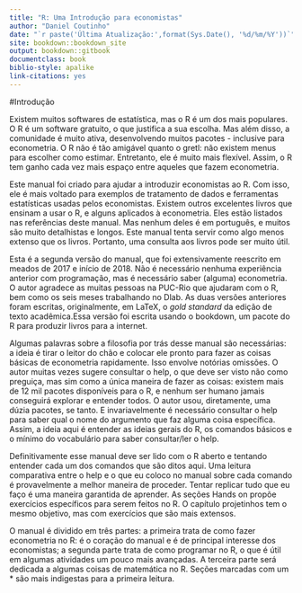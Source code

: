 ```yaml
--- 
title: "R: Uma Introdução para economistas"
author: "Daniel Coutinho"
date: "`r paste('Última Atualização:',format(Sys.Date(), '%d/%m/%Y'))`"
site: bookdown::bookdown_site
output: bookdown::gitbook
documentclass: book
biblio-style: apalike
link-citations: yes
---
```


#Introdução

Existem muitos softwares de estatística, mas o R é um dos mais populares. O R é um software gratuito, o que justifica a sua escolha. Mas além disso, a comunidade é muito ativa, desenvolvendo muitos pacotes - inclusive para econometria. O R não é tão amigável quanto o gretl: não existem menus para escolher como estimar. Entretanto, ele é muito mais flexível. Assim, o R tem ganho cada vez mais espaço entre aqueles que fazem econometria.

Este manual foi criado para ajudar a introduzir economistas ao R. Com isso, ele é mais voltado para exemplos de tratamento de dados e ferramentas estatísticas usadas pelos economistas. Existem outros excelentes livros que ensinam a usar o R, e alguns aplicados à econometria. Eles estão listados nas referências deste manual. Mas nenhum deles é em português, e muitos são muito detalhistas e longos. Este manual tenta servir como algo menos extenso que os livros. Portanto, uma consulta aos livros pode ser muito útil.

Esta é a segunda versão do manual, que foi extensivamente reescrito em meados de 2017 e início de 2018. Não é necessário nenhuma experiência anterior com programação, mas é necessário saber (alguma) econometria. O autor agradece as muitas pessoas na PUC-Rio que ajudaram com o R, bem como os seis meses trabalhando no Dlab. As duas versões anteriores foram escritas, originalmente, em LaTeX, o *gold standard* da edição de texto acadêmica.Essa versão foi escrita usando o bookdown, um pacote do R para produzir livros para a internet.  

Algumas palavras sobre a filosofia por trás desse manual são necessárias: a ideia é tirar o leitor do chão e colocar ele pronto para fazer as coisas básicas de econometria rapidamente. Isso envolve notórias omissões. O autor muitas vezes sugere consultar o help, o que deve ser visto não como preguiça, mas sim como a única maneira de fazer as coisas: existem mais de 12 mil pacotes disponíveis para o R, e nenhum ser humano jamais conseguirá explorar e entender todos. O autor usou, diretamente, uma dúzia pacotes, se tanto. E invariavelmente é necessário consultar o help para saber qual o nome do argumento que faz alguma coisa específica. Assim, a ideia aqui é entender as ideias gerais do R, os comandos básicos e o mínimo do vocabulário para saber consultar/ler o help. 

Definitivamente esse manual deve ser lido com o R aberto e tentando entender cada um dos comandos que são ditos aqui. Uma leitura comparativa entre o help e o que eu coloco no manual sobre cada comando é provavelmente a melhor maneira de proceder. Tentar replicar tudo que eu faço é uma maneira garantida de aprender. As seções Hands on propõe exercícios específicos para serem feitos no R. O capítulo projetinhos tem o mesmo objetivo, mas com exercícios que são mais extensos.  

O manual é dividido em três partes: a primeira trata de como fazer econometria no R: é o coração do manual e é de principal interesse dos economistas; a segunda parte trata de como programar no R, o que é útil em algumas atividades um pouco mais avançadas. A terceira parte será dedicada a algumas coisas de matemática no R. Seções marcadas com um * são mais indigestas para a primeira leitura.